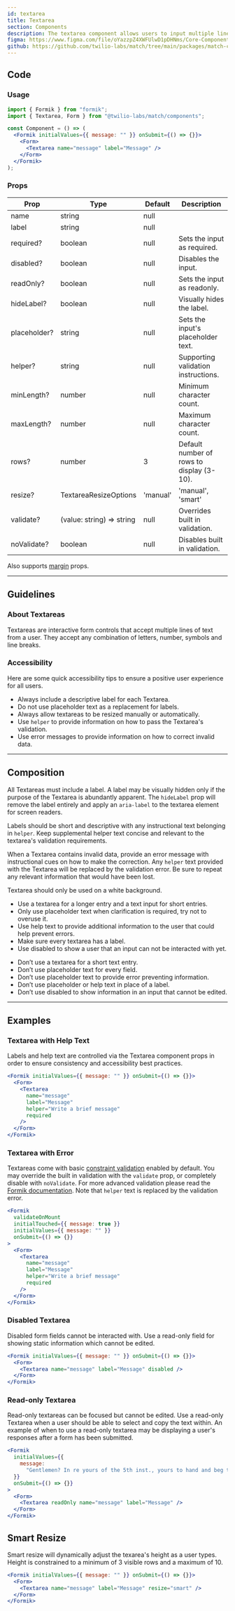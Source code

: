 ```yaml
---
id: textarea
title: Textarea
section: Components
description: The textarea component allows users to input multiple lines of text.
figma: https://www.figma.com/file/oYazzpZ4XWFUlwD1pDHNms/Core-Components?node-id=1166%3A3032
github: https://github.com/twilio-labs/match/tree/main/packages/match-components/src/textarea
---
```



## Code

### Usage

```jsx
import { Formik } from "formik";
import { Textarea, Form } from "@twilio-labs/match/components";

const Component = () => (
  <Formik initialValues={{ message: "" }} onSubmit={() => {}}>
    <Form>
      <Textarea name="message" label="Message" />
    </Form>
  </Formik>
);
```

### Props

| Prop         | Type                      | Default  | Description                               |
| ------------ | ------------------------- | -------- | ----------------------------------------- |
| name         | string                    | null     |                                           |
| label        | string                    | null     |                                           |
| required?    | boolean                   | null     | Sets the input as required.               |
| disabled?    | boolean                   | null     | Disables the input.                       |
| readOnly?    | boolean                   | null     | Sets the input as readonly.               |
| hideLabel?   | boolean                   | null     | Visually hides the label.                 |
| placeholder? | string                    | null     | Sets the input's placeholder text.        |
| helper?      | string                    | null     | Supporting validation instructions.       |
| minLength?   | number                    | null     | Minimum character count.                  |
| maxLength?   | number                    | null     | Maximum character count.                  |
| rows?        | number                    | 3        | Default number of rows to display (3-10). |
| resize?      | TextareaResizeOptions     | 'manual' | 'manual', 'smart'                         |
| validate?    | (value: string) => string | null     | Overrides built in validation.            |
| noValidate?  | boolean                   | null     | Disables built in validation.             |

Also supports [margin](/components/#margin-props) props.

---

## Guidelines

### About Textareas

Textareas are interactive form controls that accept multiple lines of text from a user. They accept any combination of letters, number, symbols and line breaks.

### Accessibility

Here are some quick accessibility tips to ensure a positive user experience for all users.

- Always include a descriptive label for each Textarea.
- Do not use placeholder text as a replacement for labels.
- Always allow textareas to be resized manually or automatically.
- Use `helper` to provide information on how to pass the Textarea's validation.
- Use error messages to provide information on how to correct invalid data.

---

## Composition

All Textareas must include a label. A label may be visually hidden only if the purpose of the Textarea is abundantly apparent. The `hideLabel` prop will remove the label entirely and apply an `aria-label` to the textarea element for screen readers.

Labels should be short and descriptive with any instructional text belonging in `helper`. Keep supplemental helper text concise and relevant to the textarea's validation requirements.

When a Textarea contains invalid data, provide an error message with instructional cues on how to make the correction. Any `helper` text provided with the Textarea will be replaced by the validation error. Be sure to repeat any relevant information that would have been lost.

Textarea should only be used on a white background.

<Guidelines>
  <Do>
    <ul>
      <li>
        Use a textarea for a longer entry and a text input for short entries.
      </li>
      <li>
        Only use placeholder text when clarification is required, try not to
        overuse it.
      </li>
      <li>
        Use help text to provide additional information to the user that could
        help prevent errors.
      </li>
      <li>Make sure every textarea has a label.</li>
      <li>
        Use disabled to show a user that an input can not be interacted with
        yet.
      </li>
    </ul>
  </Do>
  <DoNot>
    <ul>
      <li>Don’t use a textarea for a short text entry.</li>
      <li>Don’t use placeholder text for every field.</li>
      <li>
        Don’t use placeholder text to provide error preventing information.
      </li>
      <li>Don’t use placeholder or help text in place of a label.</li>
      <li>
        Don’t use disabled to show information in an input that cannot be
        edited.
      </li>
    </ul>
  </DoNot>
</Guidelines>

---

## Examples

### Textarea with Help Text

Labels and help text are controlled via the Textarea component props in order to ensure consistency and accessibility best practices.

```jsx live fullWidth
<Formik initialValues={{ message: "" }} onSubmit={() => {}}>
  <Form>
    <Textarea
      name="message"
      label="Message"
      helper="Write a brief message"
      required
    />
  </Form>
</Formik>
```

### Textarea with Error

Textareas come with basic [constraint validation](https://developer.mozilla.org/en-US/docs/Web/Guide/HTML/HTML5/Constraint_validation) enabled by default. You may override the built in validation with the `validate` prop, or completely disable with `noValidate`. For more advanced validation please read the [Formik documentation](https://formik.org/docs/guides/validation). Note that `helper` text is replaced by the validation error.

```jsx live fullWidth
<Formik
  validateOnMount
  initialTouched={{ message: true }}
  initialValues={{ message: "" }}
  onSubmit={() => {}}
>
  <Form>
    <Textarea
      name="message"
      label="Message"
      helper="Write a brief message"
      required
    />
  </Form>
</Formik>
```

### Disabled Textarea

Disabled form fields cannot be interacted with. Use a read-only field for showing static information which cannot be edited.

```jsx live fullWidth
<Formik initialValues={{ message: "" }} onSubmit={() => {}}>
  <Form>
    <Textarea name="message" label="Message" disabled />
  </Form>
</Formik>
```

### Read-only Textarea

Read-only textareas can be focused but cannot be edited. Use a read-only Textarea when a user should be able to select and copy the text within. An example of when to use a read-only textarea may be displaying a user's responses after a form has been submitted.

```jsx live fullWidth
<Formik
  initialValues={{
    message:
      "Gentlemen? In re yours of the 5th inst., yours to hand and beg to rep., brackets, that we have gone over the ground carefully and we seem to believe, i.e., to wit., e.g., in lieu, that despite all our precautionary measures which have been involved, we seem to believe that it is hardly necessary for us to proceed unless we receive an ipso facto that is not negligible at this moment. Hoping this finds you, I beg to remain, as of June 9, cordially yours, Regards.",
  }}
  onSubmit={() => {}}
>
  <Form>
    <Textarea readOnly name="message" label="Message" />
  </Form>
</Formik>
```

## Smart Resize

Smart resize will dynamically adjust the texarea's height as a user types. Height is constrained to a minimum of 3 visible rows and a maximum of 10.

```jsx live fullWidth
<Formik initialValues={{ message: "" }} onSubmit={() => {}}>
  <Form>
    <Textarea name="message" label="Message" resize="smart" />
  </Form>
</Formik>
```
